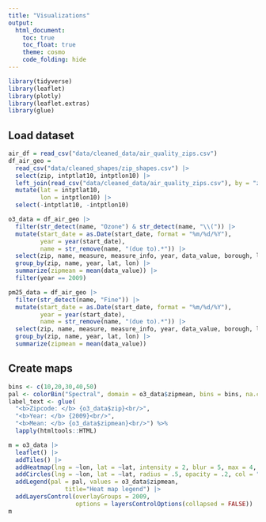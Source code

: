 ```yaml
---
title: "Visualizations"
output: 
  html_document:
    toc: true
    toc_float: true
    theme: cosmo
    code_folding: hide
---
```


```r
library(tidyverse)
library(leaflet)
library(plotly)
library(leaflet.extras)
library(glue)
```

## Load dataset

```r
air_df = read_csv("data/cleaned_data/air_quality_zips.csv")
df_air_geo = 
  read_csv("data/cleaned_shapes/zip_shapes.csv") |> 
  select(zip, intptlat10, intptlon10) |> 
  left_join(read_csv("data/cleaned_data/air_quality_zips.csv"), by = "zip") |> 
  mutate(lat = intptlat10,
         lon = intptlon10) |> 
  select(-intptlat10, -intptlon10)

o3_data = df_air_geo |> 
  filter(str_detect(name, "Ozone") & str_detect(name, "\\(")) |> 
  mutate(start_date = as.Date(start_date, format = "%m/%d/%Y"),
         year = year(start_date),
         name = str_remove(name, "(due to).*")) |> 
  select(zip, name, measure, measure_info, year, data_value, borough, lat, lon) |> 
  group_by(zip, name, year, lat, lon) |> 
  summarize(zipmean = mean(data_value)) |> 
  filter(year == 2009)

pm25_data = df_air_geo |> 
  filter(str_detect(name, "Fine")) |> 
  mutate(start_date = as.Date(start_date, format = "%m/%d/%Y"),
         year = year(start_date),
         name = str_remove(name, "(due to).*")) |> 
  select(zip, name, measure, measure_info, year, data_value, borough, lat, lon) |> 
  group_by(zip, name, year, lat, lon) |> 
  summarize(zipmean = mean(data_value))
```

## Create maps

```r
bins <- c(10,20,30,40,50)
pal <- colorBin("Spectral", domain = o3_data$zipmean, bins = bins, na.color = "transparent")
label_text <- glue(
  "<b>Zipcode: </b> {o3_data$zip}<br/>",
  "<b>Year: </b> {2009}<br/>",
  "<b>Mean: </b> {o3_data$zipmean}<br/>") %>%
  lapply(htmltools::HTML)

m = o3_data |> 
  leaflet() |> 
  addTiles() |> 
  addHeatmap(lng = ~lon, lat = ~lat, intensity = 2, blur = 5, max = 4, radius = 10) |> 
  addCircles(lng = ~lon, lat = ~lat, radius = .5, opacity = .2, col = "blue", popup = label_text) |> 
  addLegend(pal = pal, values = o3_data$zipmean,
                title="Heat map legend") |> 
  addLayersControl(overlayGroups = 2009,
                   options = layersControlOptions(collapsed = FALSE))
m
```


